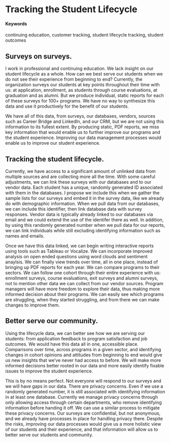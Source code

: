 # Tracking the Student Lifecycle {#student-tracking}

#### Keywords

continuing education, customer tracking, student lifecycle tracking, student outcomes

## Surveys on surveys.

I work in professional and continuing education. We lack insight on our student lifecycle as a whole. How can we best serve our students when we do not see their experience from beginning to end? Currently, the organization surveys our students at key points throughout their time with us: at application, enrollment, as students through course evaluations, at graduation and as alumni. But we produce individual, static reports for each of these surveys for 100+ programs. We have no way to synthesize this data and use it productively for the benefit of our students. 

We have all of this data, from surveys, our databases, vendors, sources such as Career Bridge and LinkedIn, and our CRM, but we are not using this information to its fullest extent. By producing static, PDF reports, we miss key information that would enable us to further improve our programs and the student experience. Improving our data management processes would enable us to improve our student experience.

## Tracking the student lifecycle.

Currently, we have access to a significant amount of unlinked data from multiple sources and are collecting more all the time. With some careful adjustments, we can link these surveys with our databases and to our vendor data. Each student has a unique, randomly generated ID associated with them in the databases. I propose we include this when we gather the sample lists for our surveys and embed it in the survey data, like we already do with demographic information. When we pull data from our databases, we can include this identifier, then link database data with survey responses. Vendor data is typically already linked to our databases via email and we could extend the use of the identifer there as well. In addition, by using this randomly generated number when we pull data for our reports, we can link individuals while still excluding identifying information such as names and emails.

Once we have this data linked, we can begin writing interactive reports using tools such as Tableau or Vocalize. We can incorporate improved analysis on open ended questions using word clouds and sentiment anaylsis. We can finally view trends over time, all in one place, instead of bringing up PDF reports for each year. We can compare programs to their sectors. We can follow one cohort through their entire experience with us: enrollment surveys, course evaluations, exit surveys and alumni surveys, not to mention other data we can collect from our vendor sources. Program managers will have more freedom to explore their data, thus making more informed decision about their programs. We can easily see which programs are struggling, when they started struggling, and from there we can make changes to improve them.

## Better serve our community.

Using the lifecycle data, we can better see how we are serving our students: from application feedback to program satisfaction and job outcomes. We would have this data all in one, accessible place. Comparisons over time, across programs in a given sector, and identifying changes in cohort opinions and attitudes from beginning to end would give us new insights that we've never had access to before. We will make more informed decisions better rooted in our data and more easily identify fixable issues to improve the student experience. 

This is by no means perfect. Not everyone will respond to our surveys and we will have gaps in our data. There are privacy concerns. Even if we use a randomly generated number, it is still associated with identifying information in at least one database. Currently we manage privacy concerns through only allowing access through certain departments, who remove identifying information before handing it off. We can use a similar process to mitigate these privacy concerns. Our surveys are confidential, but not anonymous, and we already have processes in place for handling privacy there. Despite the risks, improving our data processes would give us a more holistic view of our students and their experience, and that information will allow us to better serve our students and community.
